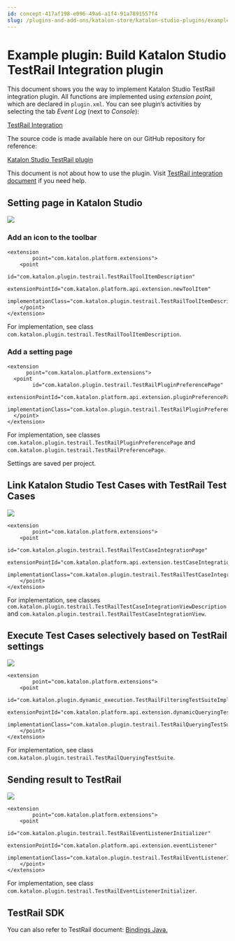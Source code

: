 ```yaml
---
id: concept-417af198-e096-49a6-a1f4-91a7891557f4
slug: /plugins-and-add-ons/katalon-store/katalon-studio-plugins/example-plugin-build-katalon-studio-testrail-integration-plugin
---
```


# Example plugin: Build Katalon Studio TestRail Integration plugin

This document shows you the way to implement Katalon Studio TestRail integration plugin. All functions are implemented using *extension point*, which are declared in <code>plugin.xml</code>. You can see plugin’s activities by selecting the tab *Event Log* \(next to *Console*\):

[TestRail Integration](https://store.katalon.com/product/13/TestRail-Integration)

The source code is made available here on our GitHub repository for reference:

[Katalon Studio TestRail plugin](https://github.com/katalon-studio/katalon-studio-testrail-plugin)

This document is not about how to use the plugin. Visit [TestRail integration document](/organize/integration-for-organizing-tests/configure-testrail-integration-in-katalon-studio) if you need help.

## Setting page in Katalon Studio

<img src="https://github.com/katalon-studio/docs-images/raw/master/katalon-store/docs/publisher/1_connect.png" />

### Add an icon to the toolbar

```
<extension
        point="com.katalon.platform.extensions">
    <point
            id="com.katalon.plugin.testrail.TestRailToolItemDescription"
            extensionPointId="com.katalon.platform.api.extension.newToolItem"
            implementationClass="com.katalon.plugin.testrail.TestRailToolItemDescription">
    </point>
</extension>

```

For implementation, see class <code>com.katalon.plugin.testrail.TestRailToolItemDescription</code>.

### Add a setting page

```
<extension
      point="com.katalon.platform.extensions">
  <point
        id="com.katalon.plugin.testrail.TestRailPluginPreferencePage"
        extensionPointId="com.katalon.platform.api.extension.pluginPreferencePage"
        implementationClass="com.katalon.plugin.testrail.TestRailPluginPreferencePage">
  </point>
</extension>

```

For implementation, see classes <code>com.katalon.plugin.testrail.TestRailPluginPreferencePage</code> and <code>com.katalon.plugin.testrail.TestRailPreferencePage</code>.

Settings are saved per project.

## Link Katalon Studio Test Cases with TestRail Test Cases

<img src="https://github.com/katalon-studio/docs-images/raw/master/katalon-store/docs/publisher/2_mapping.png" />

```
<extension
        point="com.katalon.platform.extensions">
    <point
            id="com.katalon.plugin.testrail.TestRailTestCaseIntegrationPage"
            extensionPointId="com.katalon.platform.api.extension.testCaseIntegrationViewDescription"
            implementationClass="com.katalon.plugin.testrail.TestRailTestCaseIntegrationViewDescription">
    </point>
</extension>

```

For implementation, see classes <code>com.katalon.plugin.testrail.TestRailTestCaseIntegrationViewDescription</code> and <code>com.katalon.plugin.testrail.TestRailTestCaseIntegrationView</code>.

## Execute Test Cases selectively based on TestRail settings

<img src="https://github.com/katalon-studio/docs-images/raw/master/katalon-store/docs/publisher/4_querying.png" />

```
<extension
        point="com.katalon.platform.extensions">
    <point
            id="com.katalon.plugin.dynamic_execution.TestRailFilteringTestSuiteImpl"
            extensionPointId="com.katalon.platform.api.extension.dynamicQueryingTestSuiteDescription"
            implementationClass="com.katalon.plugin.testrail.TestRailQueryingTestSuite">
    </point>
</extension>

```

For implementation, see class <code>com.katalon.plugin.testrail.TestRailQueryingTestSuite</code>.

## Sending result to TestRail

<img src="https://github.com/katalon-studio/docs-images/raw/master/katalon-store/docs/publisher/3.1_sending.png" />

```
<extension
        point="com.katalon.platform.extensions">
    <point
            id="com.katalon.plugin.testrail.TestRailEventListenerInitializer"
            extensionPointId="com.katalon.platform.api.extension.eventListener"
            implementationClass="com.katalon.plugin.testrail.TestRailEventListenerInitializer">
    </point>
</extension>

```

For implementation, see class <code>com.katalon.plugin.testrail.TestRailEventListenerInitializer</code>.

## TestRail SDK

You can also refer to TestRail document: [Bindings Java.](http://docs.gurock.com/testrail-api2/bindings-java)